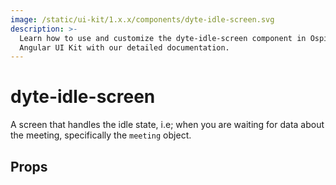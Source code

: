 ```yaml
---
image: /static/ui-kit/1.x.x/components/dyte-idle-screen.svg
description: >-
  Learn how to use and customize the dyte-idle-screen component in Ospi's
  Angular UI Kit with our detailed documentation.
---
```


# dyte-idle-screen

A screen that handles the idle state,
i.e; when you are waiting for data about the meeting, specifically the `meeting` object.

## Props

<PropsTable of="dyte-idle-screen" />

<head>
  <title>Angular UI Kit dyte-idle-screen</title>
</head>
